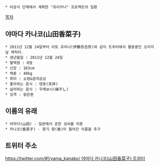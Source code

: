  * 비공식 단체에서 계획한 "유리카나" 프로젝트의 일환

[[목차]]
== 야마다 카나코(山田香菜子) ==
 * 2011년 12월 24일부터 이토 유리나(伊藤百合奈)와 같이 트위터에서 활동중인 오리지날 캐릭터.
 * 생년월일 : 2011년 12월 24일
 * 혈액형 : O형
 * 신장 : 163cm
 * 체중 : 48kg
 * 취미 : 쇼핑&음악감상
 * 좋아하는 음식 : 텐동(天丼)
 * 싫어하는 음식 : 우메보시(梅干し)
 * 성격 : 밝은편

== 이름의 유래 ==
 * 야마다(山田) - 일본에서 흔한 성씨를 이용
 * 카나코(香菜子) - 향기 향(香)이 들어간 이름을 추구

== 트위터 주소 ==
[[https://twitter.com/#!/yama_kanako/  야마다 카나코(山田香菜子) 트위터]]
